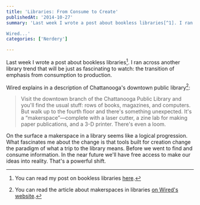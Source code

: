 ```yaml
---
title: 'Libraries: From Consume to Create'
publishedAt: '2014-10-27'
summary: 'Last week I wrote a post about bookless libraries[^1]. I ran across another library trend that will be just as fascinating to watch: the transition of emphasis from consumption to production. 

Wired...'
categories: ['Nerdery']

---
```


Last week I wrote a post about bookless libraries[^1]. I ran across another library trend that will be just as fascinating to watch: the transition of emphasis from consumption to production.

Wired explains in a description of Chattanooga's downtown public library[^2]:

> Visit the downtown branch of the Chattanooga Public Library and you'll find the usual stuff: rows of books, magazines, and computers. But walk up to the fourth floor and there's something unexpected. It's a “makerspace”—complete with a laser cutter, a zine lab for making paper publications, and a 3-D printer. There's even a loom.

On the surface a makerspace in a library seems like a logical progression. What fascinates me about the change is that tools built for creation change the paradigm of what a trip to the library means. Before we went to find and consume information. In the near future we'll have free access to make our ideas into reality. That's a powerful shift.

[^1]: You can read my post on bookless libraries [here](https://ericdodds.com/bookless-libraries-democratize-information/).



[^2]: You can read the article about makerspaces in libraries [on Wired's website](http://www.wired.com/2014/09/makerspace/).
